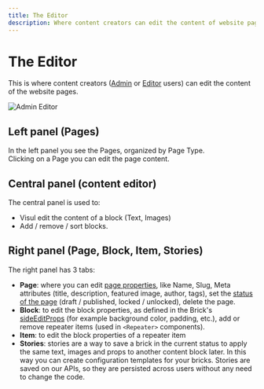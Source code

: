 ```yaml
---
title: The Editor
description: Where content creators can edit the content of website pages
---
```


# The Editor

This is where content creators ([Admin](user-roles) or [Editor](user-roles) users) can edit the content of the website pages.

![Admin Editor](/images/admin_editor.png)

## Left panel (Pages)

In the left panel you see the Pages, organized by Page Type.  
Clicking on a Page you can edit the page content.

## Central panel (content editor)

The central panel is used to:

- Visul edit the content of a block (Text, Images)
- Add / remove / sort blocks.

## Right panel (Page, Block, Item, Stories)

The right panel has 3 tabs:

- **Page**: where you can edit [page properties](pages), like Name, Slug, Meta attributes (title, description, featured image, author, tags), set the [status of the page](pages) (draft / published, locked / unlocked), delete the page.
- **Block**: to edit the block properties, as defined in the Brick's [sideEditProps](/docs/bricks/side-edit-props) (for example background color, padding, etc.), add or remove repeater items (used in `<Repeater>` components).
- **Item**: to edit the block properties of a repeater item
- **Stories**: stories are a way to save a brick in the current status to apply the same text, images and props to another content block later. In this way you can create configuration templates for your bricks. Stories are saved on our APIs, so they are persisted across users without any need to change the code.
